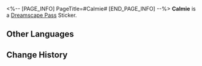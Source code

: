 <%-- [PAGE_INFO]
PageTitle=#Calmie#
[END_PAGE_INFO] --%>
{{Stub|Location information}}
{{Item Infobox
|id          = 223255
|image       = Dreamscape Pass Sticker Calmie.png
|type        = Dreamscape Pass Sticker
|type2       = Talking Clock Stickers
|invCategory = 
|rarity      = 4
|effect      = Digital stickers that can be used to decorate the pages of the Dreamtour Handbook. They come in many different styles.
|description = 
|source1     = [[Obtain three "Calm" Gears]]
}}
{{Description|At ten o'clock. Still as an undisturbed lake.}}
'''Calmie''' is a [[Dreamscape Pass]] Sticker.

==Other Languages==
{{Other Languages
|en   = Calmie
|zhs  = 镇静小子
|zht  = 鎮靜小子
|ja   = サイレントボーイ
|ko   = 평온한 소년
|es   = Tranqui
|fr   = Calmouille
|ru   = Тихоня
|th   = เจ้าหนูจอมสงบนิ่ง
|vi   = Cậu Bé Điềm Tĩnh
|de   = Ruhigi
|id   = Clockie Tenang
|pt   = Calmin
}}

==Change History==
{{Change History|2.0}}